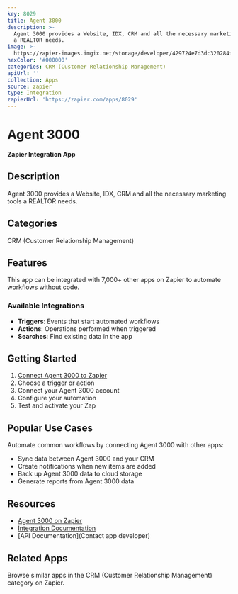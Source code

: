```yaml
---
key: 8029
title: Agent 3000
description: >-
  Agent 3000 provides a Website, IDX, CRM and all the necessary marketing tools
  a REALTOR needs.
image: >-
  https://zapier-images.imgix.net/storage/developer/429724e7d3dc320284febad96e22b86b.png?auto=format%2Ccompress&ixlib=python-3.0.0&q=50
hexColor: '#000000'
categories: CRM (Customer Relationship Management)
apiUrl: ''
collection: Apps
source: zapier
type: Integration
zapierUrl: 'https://zapier.com/apps/8029'
---
```

# Agent 3000

**Zapier Integration App**

## Description

Agent 3000 provides a Website, IDX, CRM and all the necessary marketing tools a REALTOR needs.

## Categories

CRM (Customer Relationship Management)

## Features

This app can be integrated with 7,000+ other apps on Zapier to automate workflows without code.

### Available Integrations

- **Triggers**: Events that start automated workflows
- **Actions**: Operations performed when triggered
- **Searches**: Find existing data in the app

## Getting Started

1. [Connect Agent 3000 to Zapier](https://zapier.com/apps/8029)
2. Choose a trigger or action
3. Connect your Agent 3000 account
4. Configure your automation
5. Test and activate your Zap

## Popular Use Cases

Automate common workflows by connecting Agent 3000 with other apps:

- Sync data between Agent 3000 and your CRM
- Create notifications when new items are added
- Back up Agent 3000 data to cloud storage
- Generate reports from Agent 3000 data

## Resources

- [Agent 3000 on Zapier](https://zapier.com/apps/8029)
- [Integration Documentation](https://zapier.com/apps/8029/integrations)
- [API Documentation](Contact app developer)

## Related Apps

Browse similar apps in the CRM (Customer Relationship Management) category on Zapier.

